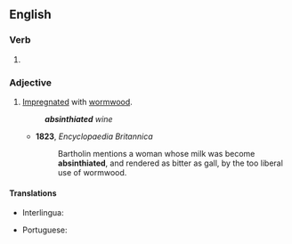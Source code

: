 ==English==

===Verb===
{{head|en|verb form}}

# {{en-past of|absinthiate}}

===Adjective===
{{en-adj}}

# [[impregnated|Impregnated]] with [[wormwood]].
#: '''''absinthiated''' wine''
#* '''1823''', ''Encyclopaedia Britannica''
#*: Bartholin mentions a woman whose milk was become '''absinthiated''', and rendered as bitter as gall, by the too liberal use of wormwood.

====Translations====
{{trans-top|impregnated with wormwood}}
* Interlingua: {{t|ia|absinthiate}}
{{trans-mid}}
* Portuguese: {{t|pt|absintado}}
{{trans-bottom}}